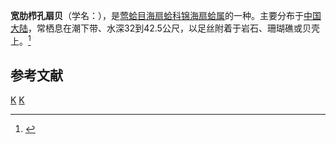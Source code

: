 {{Speciesbox 
| taxon = Chlamys valdecostatus
| binomial_authority = (Melvill, 1888)
}}
'''宽肋栉孔扇贝'''（学名：''{{lang|la|Chlamys valdecostatus}}''），是[[莺蛤目|莺蛤目]][[海扇蛤科|海扇蛤科]][[锦海扇蛤属|锦海扇蛤属]]的一种。主要分布于[[中国大陆|中国大陆]]，常栖息在潮下带、水深32到42.5公尺，以足丝附着于岩石、珊瑚礁或贝壳上。<ref>{{cite web|url=http://shell.sinica.edu.tw/chinese/shellbase_detail.php?science_no=3687|title=国际贝库：宽肋栉孔扇贝|publisher=台湾贝类资料库|accessdate=2009-08-11|archive-date=2016-03-04|archive-url=https://web.archive.org/web/20160304111432/http://shell.sinica.edu.tw/chinese/shellbase_detail.php?science_no=3687|dead-url=no}}</ref>

== 参考文献 ==
{{reflist|2}}
{{taxonbar}}
[[Category:_1888年描述的动物|K]]
[[Category:锦海扇蛤属|K]]